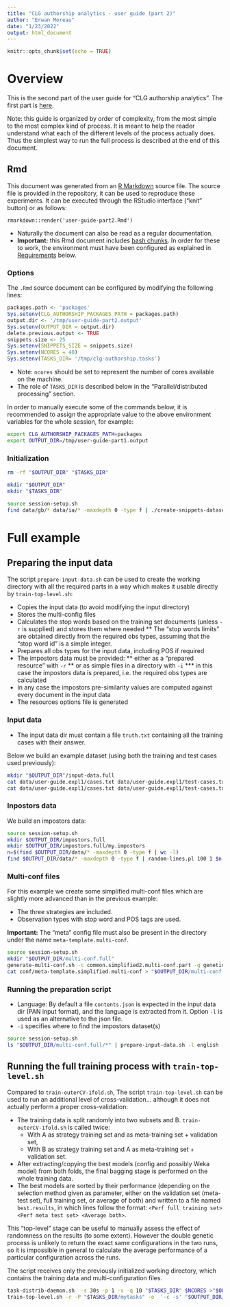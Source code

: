 ```yaml
---
title: "CLG authorship analytics - user guide (part 2)"
author: "Erwan Moreau"
date: "1/23/2022"
output: html_document
---
```


```r
knitr::opts_chunk$set(echo = TRUE)
```


# Overview

This is the second part of the user guide for "CLG authorship analytics". The first part is [here](user-guide-part1.html).

Note: this guide is organized by order of complexity, from the most simple to the most complex kind of process. It is meant to help the reader understand what each of the different levels of the process actually does. Thus the simplest way to run the full process is described at the end of this document. 


## Rmd

This document was generated from an [R Markdown](https://rmarkdown.rstudio.com/) source file. The source file is provided in the repository, it can be used to reproduce these experiments. It can be executed through the RStudio interface ("knit" button) or as follows:

```
rmarkdown::render('user-guide-part2.Rmd')
```

- Naturally the document can also be read as a regular documentation.
- **Important:** this Rmd document includes [bash chunks](https://bookdown.org/yihui/rmarkdown/language-engines.html). In order for these to work, the environment must have been configured as explained in [Requirements](#requirements) below.

### Options

The `.Rmd` source document can be configured by modifying the following lines:

```r
packages.path <- 'packages'
Sys.setenv(CLG_AUTHORSHIP_PACKAGES_PATH = packages.path)
output.dir <- '/tmp/user-guide-part2.output'
Sys.setenv(OUTPUT_DIR = output.dir)
delete.previous.output <- TRUE
snippets.size <- 25
Sys.setenv(SNIPPETS_SIZE = snippets.size)
Sys.setenv(NCORES = 40)
Sys.setenv(TASKS_DIR= '/tmp/clg-authorship.tasks')
```

* Note: `ncores` should be set to represent the number of cores available on the machine.
* The role of `TASKS_DIR` is described below in the "Parallel/distributed processing" section.

In order to manually execute some of the commands below, it is recommended to assign the appropriate value to the above environment variables for the whole session, for example:

```bash
export CLG_AUTHORSHIP_PACKAGES_PATH=packages
export OUTPUT_DIR=/tmp/user-guide-part1.output
```

### Initialization

```bash
rm -rf "$OUTPUT_DIR" "$TASKS_DIR"
```

```bash
mkdir "$OUTPUT_DIR"
mkdir "$TASKS_DIR"
```

```bash
source session-setup.sh
find data/gb/* data/ia/* -maxdepth 0 -type f | ./create-snippets-dataset.sh $SNIPPETS_SIZE $OUTPUT_DIR/data
```


# Full example

## Preparing the input data

The script `prepare-input-data.sh` can be used to create the working directory with all the required parts in a way which makes it usable directly by `train-top-level.sh`: 

* Copies the input data (to avoid modifying the input directory)
* Stores the multi-config files
* Calculates the stop words based on the training set documents (unless `-r` is supplied) and stores them where needed
** The "stop words limits" are obtained directly from the required obs types, assuming that the "stop word id" is a simple integer.
* Prepares all obs types for the input data, including POS if required
* The impostors data must be provided:
** either as a "prepared resource" with `-r`
** or as simple files in a directory with `-i`
*** in this case the impostors data is prepared, i.e. the required obs types are calculated
* In any case the impostors pre-similarity values are computed against every document in the input data
* The resources options file is generated

### Input data

* The input data dir must contain a file `truth.txt` containing all the training cases with their answer.

Below we build an example dataset (using both the training and test cases used previously):

```bash
mkdir "$OUTPUT_DIR"/input-data.full
cat data/user-guide.expl1/cases.txt data/user-guide.expl1/test-cases.txt | cut -f 1 | sed "s:data/gb:$OUTPUT_DIR/data:g" |  tr ' :' '\n\n'  | sort -u | while read f; do cp "$f" "$OUTPUT_DIR/input-data.full/"; done
cat data/user-guide.expl1/cases.txt data/user-guide.expl1/test-cases.txt | sed 's:data/[^/]*/::g' >"$OUTPUT_DIR/input-data.full/truth.txt"
```

### Inpostors data

We build an impostors data:

```bash
source session-setup.sh
mkdir $OUTPUT_DIR/impostors.full
mkdir $OUTPUT_DIR/impostors.full/my.impostors
n=$(find $OUTPUT_DIR/data/* -maxdepth 0 -type f | wc -l)
find $OUTPUT_DIR/data/* -maxdepth 0 -type f | random-lines.pl 100 1 $n | while read f; do cp $f $OUTPUT_DIR/impostors.full/my.impostors/$(basename "$f").txt; done
```

### Multi-conf files

For this example we create some simplified multi-conf files which are slightly more advanced than in the previous example:

- The three strategies are included.
- Observation types with stop word and POS tags are used.

**Important:** The "meta" config file must also be present in the directory under the name `meta-template.multi-conf`.

```bash
source session-setup.sh
mkdir "$OUTPUT_DIR/multi-conf.full"
generate-multi-conf.sh -c common.simplified2.multi-conf.part -g genetic.simplified.multi-conf.part 0 "$OUTPUT_DIR/multi-conf.full"
cat conf/meta-template.simplified.multi-conf > "$OUTPUT_DIR/multi-conf.full/meta-template.multi-conf"
```



### Running the preparation script


- Language: By default a file `contents.json` is expected in the input data dir (PAN input format), and the language is extracted from it. Option `-l` is used as an alternative to the json file.
- `-i` specifies where to find the impostors dataset(s)

```bash
source session-setup.sh
ls "$OUTPUT_DIR/multi-conf.full/*" | prepare-input-data.sh -l english -i $OUTPUT_DIR/impostors.full/my.impostors "$OUTPUT_DIR/input-data.full" "$OUTPUT_DIR/full"
```


## Running the full training process with `train-top-level.sh`


Compared to `train-outerCV-1fold.sh`, The script `train-top-level.sh` can be used to run an additional level of cross-validation... although it does not actually perform a proper cross-validation:

- The training data is split randomly into two subsets  and B. `train-outerCV-1fold.sh` is called twice: 
     - With A as strategy training set and  as meta-training set + validation set, 
     - With B as strategy training set and A as meta-training set + validation set.
- After extracting/copying the best models (config and possibly Weka model) from both folds, the final bagging stage is performed on the whole training data. 
- The best models are sorted by their performance (depending on the selection method given as parameter, either on the validation set (meta-test set), full training set, or average of both) and written to a file named `best.results`, in which lines follow the format: `<Perf full training set> <Perf meta test set> <Average both>`.

This "top-level" stage can be useful to manually assess the effect of randomness on the results (to some extent). However the double genetic process is unlikely to return the exact same configurations in the two runs, so it is impossible in general to calculate the average performance of a particular configuration across the runs. 

The script receives only the previously initialized working directory, which contains the training data and multi-configuration files. 

```bash
task-distrib-daemon.sh  -s 30s -p 1 -v -q 10 "$TASKS_DIR" $NCORES >"$OUTPUT_DIR/full.task-daemon.log" &
train-top-level.sh -r -P "$TASKS_DIR/mytasks" -o  '-c -s' "$OUTPUT_DIR/full"
```
